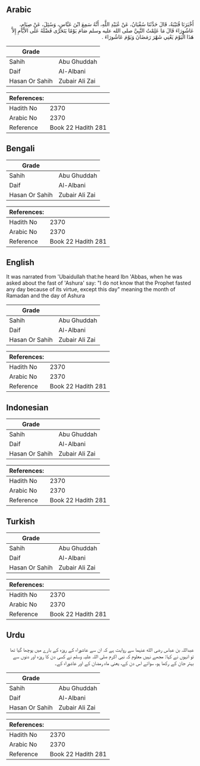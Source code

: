 ## Arabic

<div dir="rtl" lang="ar" style={{fontSize:'larger',backgroundColor:'#f8f9fa',padding:20}}>أَخْبَرَنَا قُتَيْبَةُ، قَالَ حَدَّثَنَا سُفْيَانُ، عَنْ عُبَيْدِ اللَّهِ، أَنَّهُ سَمِعَ ابْنَ عَبَّاسٍ، وَسُئِلَ، عَنْ صِيَامِ، عَاشُورَاءَ قَالَ مَا عَلِمْتُ النَّبِيَّ صلى الله عليه وسلم صَامَ يَوْمًا يَتَحَرَّى فَضْلَهُ عَلَى الأَيَّامِ إِلاَّ هَذَا الْيَوْمَ يَعْنِي شَهْرَ رَمَضَانَ وَيَوْمَ عَاشُورَاءَ ‏.‏</div><div style={{backgroundColor:'#f8f9fa',padding:20, marginBottom: 10}}><table>
      <thead>
        <tr>
          <th>Grade</th>
          <th></th>
        </tr>
      </thead>
      <tbody>
<tr><td>Sahih</td><td>Abu Ghuddah</td></tr><tr><td>Daif</td><td>Al-Albani</td></tr><tr><td>Hasan Or Sahih</td><td>Zubair Ali Zai</td></tr></tbody></table><table>
        <thead>
          <tr>
            <th>References:</th>
            <th></th>
          </tr>
        </thead>
        <tbody><tr><td>Hadith No</td><td>2370</td></tr><tr><td>Arabic No</td><td>2370</td></tr><tr><td>Reference</td><td>Book 22 Hadith 281</td></tr></tbody></table></div>

## Bengali

<div dir="ltr" lang="bn" style={{fontSize:'larger',backgroundColor:'#f8f9fa',padding:20}}></div><div style={{backgroundColor:'#f8f9fa',padding:20, marginBottom: 10}}><table>
      <thead>
        <tr>
          <th>Grade</th>
          <th></th>
        </tr>
      </thead>
      <tbody>
<tr><td>Sahih</td><td>Abu Ghuddah</td></tr><tr><td>Daif</td><td>Al-Albani</td></tr><tr><td>Hasan Or Sahih</td><td>Zubair Ali Zai</td></tr></tbody></table><table>
        <thead>
          <tr>
            <th>References:</th>
            <th></th>
          </tr>
        </thead>
        <tbody><tr><td>Hadith No</td><td>2370</td></tr><tr><td>Arabic No</td><td>2370</td></tr><tr><td>Reference</td><td>Book 22 Hadith 281</td></tr></tbody></table></div>

## English

<div dir="ltr" lang="en" style={{fontSize:'larger',backgroundColor:'#f8f9fa',padding:20}}>It was narrated from 'Ubaidullah that:he heard Ibn 'Abbas, when he was asked about the fast of 'Ashura' say: "I do not know that the Prophet fasted any day because of its virtue, except this day" meaning the month of Ramadan and the day of Ashura</div><div style={{backgroundColor:'#f8f9fa',padding:20, marginBottom: 10}}><table>
      <thead>
        <tr>
          <th>Grade</th>
          <th></th>
        </tr>
      </thead>
      <tbody>
<tr><td>Sahih</td><td>Abu Ghuddah</td></tr><tr><td>Daif</td><td>Al-Albani</td></tr><tr><td>Hasan Or Sahih</td><td>Zubair Ali Zai</td></tr></tbody></table><table>
        <thead>
          <tr>
            <th>References:</th>
            <th></th>
          </tr>
        </thead>
        <tbody><tr><td>Hadith No</td><td>2370</td></tr><tr><td>Arabic No</td><td>2370</td></tr><tr><td>Reference</td><td>Book 22 Hadith 281</td></tr></tbody></table></div>

## Indonesian

<div dir="ltr" lang="id" style={{fontSize:'larger',backgroundColor:'#f8f9fa',padding:20}}></div><div style={{backgroundColor:'#f8f9fa',padding:20, marginBottom: 10}}><table>
      <thead>
        <tr>
          <th>Grade</th>
          <th></th>
        </tr>
      </thead>
      <tbody>
<tr><td>Sahih</td><td>Abu Ghuddah</td></tr><tr><td>Daif</td><td>Al-Albani</td></tr><tr><td>Hasan Or Sahih</td><td>Zubair Ali Zai</td></tr></tbody></table><table>
        <thead>
          <tr>
            <th>References:</th>
            <th></th>
          </tr>
        </thead>
        <tbody><tr><td>Hadith No</td><td>2370</td></tr><tr><td>Arabic No</td><td>2370</td></tr><tr><td>Reference</td><td>Book 22 Hadith 281</td></tr></tbody></table></div>

## Turkish

<div dir="ltr" lang="tr" style={{fontSize:'larger',backgroundColor:'#f8f9fa',padding:20}}></div><div style={{backgroundColor:'#f8f9fa',padding:20, marginBottom: 10}}><table>
      <thead>
        <tr>
          <th>Grade</th>
          <th></th>
        </tr>
      </thead>
      <tbody>
<tr><td>Sahih</td><td>Abu Ghuddah</td></tr><tr><td>Daif</td><td>Al-Albani</td></tr><tr><td>Hasan Or Sahih</td><td>Zubair Ali Zai</td></tr></tbody></table><table>
        <thead>
          <tr>
            <th>References:</th>
            <th></th>
          </tr>
        </thead>
        <tbody><tr><td>Hadith No</td><td>2370</td></tr><tr><td>Arabic No</td><td>2370</td></tr><tr><td>Reference</td><td>Book 22 Hadith 281</td></tr></tbody></table></div>

## Urdu

<div dir="rtl" lang="ur" style={{fontSize:'larger',backgroundColor:'#f8f9fa',padding:20}}>عبداللہ بن عباس رضی الله عنہما سے روایت ہے کہ ان سے عاشوراء کے روزہ کے بارے میں پوچھا گیا تھا تو انہوں نے کہا: مجھے نہیں معلوم کہ نبی اکرم صلی اللہ علیہ وسلم نے کسی دن کا روزہ اور دنوں سے بہتر جان کے رکھا ہو، سوائے اس دن کے، یعنی ماہ رمضان کے اور عاشوراء کے۔</div><div style={{backgroundColor:'#f8f9fa',padding:20, marginBottom: 10}}><table>
      <thead>
        <tr>
          <th>Grade</th>
          <th></th>
        </tr>
      </thead>
      <tbody>
<tr><td>Sahih</td><td>Abu Ghuddah</td></tr><tr><td>Daif</td><td>Al-Albani</td></tr><tr><td>Hasan Or Sahih</td><td>Zubair Ali Zai</td></tr></tbody></table><table>
        <thead>
          <tr>
            <th>References:</th>
            <th></th>
          </tr>
        </thead>
        <tbody><tr><td>Hadith No</td><td>2370</td></tr><tr><td>Arabic No</td><td>2370</td></tr><tr><td>Reference</td><td>Book 22 Hadith 281</td></tr></tbody></table></div>